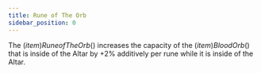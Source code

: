 ```yaml
---
title: Rune of The Orb
sidebar_position: 0
---
```



The $(item)Rune of The Orb$() increases the capacity of the $(item)Blood Orb$() that is inside of the Altar by +2% additively per rune while it is inside of the Altar.

